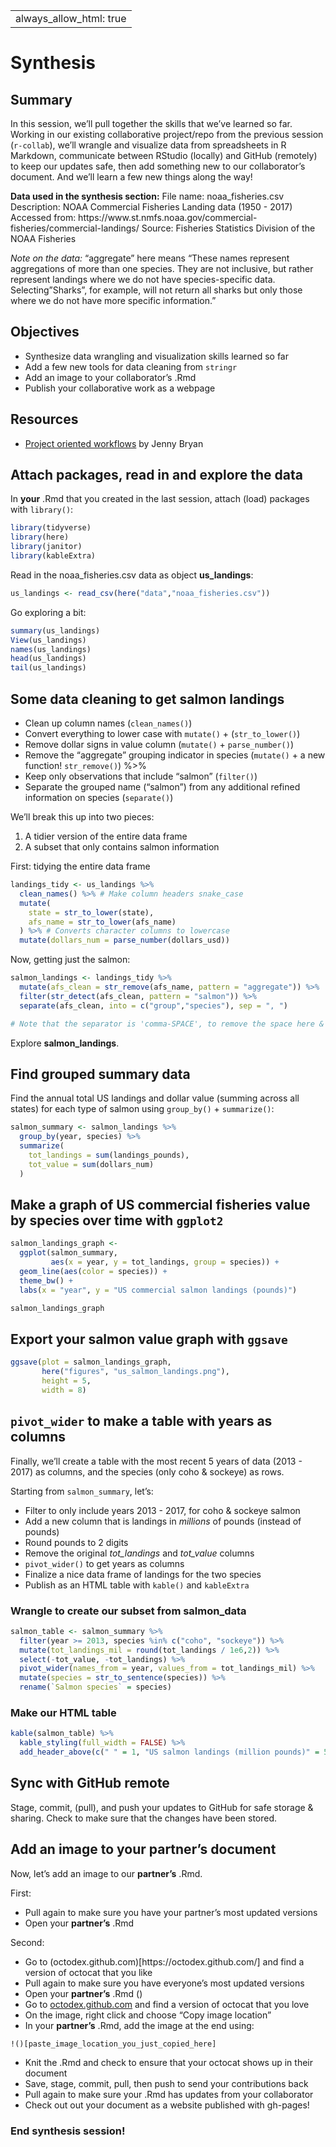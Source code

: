 --
always_allow_html: true
--

# Synthesis {#synthesis}

## Summary

In this session, we'll pull together the skills that we've learned so far. Working in our existing collaborative project/repo from the previous session (`r-collab`), we'll wrangle and visualize data from spreadsheets in R Markdown, communicate between RStudio (locally) and GitHub (remotely) to keep our updates safe, then add something new to our collaborator's document. And we'll learn a few new things along the way! 

**Data used in the synthesis section:**
File name: noaa_fisheries.csv
Description: NOAA Commercial Fisheries Landing data (1950 - 2017)
Accessed from: https://www.st.nmfs.noaa.gov/commercial-fisheries/commercial-landings/
Source: Fisheries Statistics Division of the NOAA Fisheries

*Note on the data:* "aggregate" here means "These names represent aggregations of more than one species. They are not inclusive, but rather represent landings where we do not have species-specific data. Selecting "Sharks", for example, will not return all sharks but only those where we do not have more specific information."

## Objectives

- Synthesize data wrangling and visualization skills learned so far
- Add a few new tools for data cleaning from `stringr`
- Add an image to your collaborator's .Rmd
- Publish your collaborative work as a webpage

## Resources

- [Project oriented workflows](https://www.tidyverse.org/blog/2017/12/workflow-vs-script/) by Jenny Bryan

## Attach packages, read in and explore the data

In **your** .Rmd that you created in the last session, attach (load) packages with `library()`:

```r

library(tidyverse)
library(here)  
library(janitor) 
library(kableExtra)

```

Read in the noaa_fisheries.csv data as object **us_landings**:

```r
us_landings <- read_csv(here("data","noaa_fisheries.csv"))
```

Go exploring a bit:
```r
summary(us_landings)
View(us_landings)
names(us_landings)
head(us_landings)
tail(us_landings)
```

## Some data cleaning to get salmon landings

- Clean up column names (`clean_names()`)
- Convert everything to lower case with `mutate()` + (`str_to_lower()`)
- Remove dollar signs in value column (`mutate()` + `parse_number()`)
- Remove the "aggregate" grouping indicator in species (`mutate()` + a new function! `str_remove()`) %>% 
- Keep only observations that include "salmon" (`filter()`)
- Separate the grouped name ("salmon") from any additional refined information on species (`separate()`)

We'll break this up into two pieces:

1. A tidier version of the entire data frame
2. A subset that only contains salmon information

First: tidying the entire data frame
```r
landings_tidy <- us_landings %>% 
  clean_names() %>% # Make column headers snake_case
  mutate(
    state = str_to_lower(state),
    afs_name = str_to_lower(afs_name)
  ) %>% # Converts character columns to lowercase
  mutate(dollars_num = parse_number(dollars_usd))
```

Now, getting just the salmon:
```r
salmon_landings <- landings_tidy %>% 
  mutate(afs_clean = str_remove(afs_name, pattern = "aggregate")) %>% 
  filter(str_detect(afs_clean, pattern = "salmon")) %>% 
  separate(afs_clean, into = c("group","species"), sep = ", ") 

# Note that the separator is 'comma-SPACE', to remove the space here & avoid having names like " coho" later on (though you could do it later)

```

Explore **salmon_landings**. 

## Find grouped summary data

Find the annual total US landings and dollar value (summing across all states) for each type of salmon using `group_by()` + `summarize()`:

```r

salmon_summary <- salmon_landings %>% 
  group_by(year, species) %>% 
  summarize(
    tot_landings = sum(landings_pounds),
    tot_value = sum(dollars_num)
  )

```

## Make a graph of US commercial fisheries value by species over time with `ggplot2`

```r
salmon_landings_graph <- 
  ggplot(salmon_summary, 
         aes(x = year, y = tot_landings, group = species)) +
  geom_line(aes(color = species)) +
  theme_bw() +
  labs(x = "year", y = "US commercial salmon landings (pounds)")

salmon_landings_graph
```

## Export your salmon value graph with `ggsave`

```r
ggsave(plot = salmon_landings_graph, 
       here("figures", "us_salmon_landings.png"),
       height = 5, 
       width = 8)
```

## `pivot_wider` to make a table with years as columns

Finally, we'll create a table with the most recent 5 years of data (2013 - 2017) as columns, and the species (only coho & sockeye) as rows. 

Starting from `salmon_summary`, let's: 

- Filter to only include years 2013 - 2017, for coho & sockeye salmon
- Add a new column that is landings in *millions* of pounds (instead of pounds)
- Round pounds to 2 digits
- Remove the original *tot_landings* and *tot_value* columns
- `pivot_wider()` to get years as columns
- Finalize a nice data frame of landings for the two species
- Publish as an HTML table with `kable()` and `kableExtra`

### Wrangle to create our subset from salmon_data

```r
salmon_table <- salmon_summary %>% 
  filter(year >= 2013, species %in% c("coho", "sockeye")) %>% 
  mutate(tot_landings_mil = round(tot_landings / 1e6,2)) %>% 
  select(-tot_value, -tot_landings) %>% 
  pivot_wider(names_from = year, values_from = tot_landings_mil) %>% 
  mutate(species = str_to_sentence(species)) %>% 
  rename(`Salmon species` = species)
```

### Make our HTML table

```r
kable(salmon_table) %>% 
  kable_styling(full_width = FALSE) %>% 
  add_header_above(c(" " = 1, "US salmon landings (million pounds)" = 5))
```

## Sync with GitHub remote

Stage, commit, (pull), and push your updates to GitHub for safe storage & sharing. Check to make sure that the changes have been stored. 

## Add an image to your partner's document

Now, let's add an image to our **partner's** .Rmd.

First: 

- Pull again to make sure you have your partner's most updated versions
- Open your **partner's** .Rmd

Second: 

- Go to (octodex.github.com)[https://octodex.github.com/] and find a version of octocat that you like 
- Pull again to make sure you have everyone's most updated versions
- Open your **partner's** .Rmd ()
- Go to [octodex.github.com](https://octodex.github.com/) and find a version of octocat that you love
- On the image, right click and choose "Copy image location"
- In your **partner's** .Rmd, add the image at the end using:

`!()[paste_image_location_you_just_copied_here]`

- Knit the .Rmd and check to ensure that your octocat shows up in their document
- Save, stage, commit, pull, then push to send your contributions back
- Pull again to make sure your .Rmd has updates from your collaborator
- Check out out your document as a website published with gh-pages! 

### End synthesis session!

